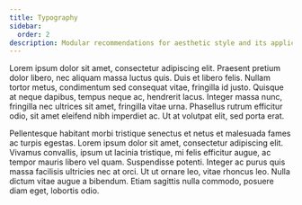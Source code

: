 ```yaml
---
title: Typography
sidebar:
  order: 2
description: Modular recommendations for aesthetic style and its application to spatial data.
---
```



Lorem ipsum dolor sit amet, consectetur adipiscing elit. Praesent pretium dolor libero, nec aliquam massa luctus quis. Duis et libero felis. Nullam tortor metus, condimentum sed consequat vitae, fringilla id justo. Quisque at neque dapibus, tempus neque ac, hendrerit lacus. Integer massa nunc, fringilla nec ultrices sit amet, fringilla vitae urna. Phasellus rutrum efficitur odio, sit amet eleifend nibh imperdiet ac. Ut at volutpat elit, sed porta erat.


Pellentesque habitant morbi tristique senectus et netus et malesuada fames ac turpis egestas. Lorem ipsum dolor sit amet, consectetur adipiscing elit. Vivamus convallis, ipsum ut lacinia tristique, mi felis efficitur augue, ac tempor mauris libero vel quam. Suspendisse potenti. Integer ac purus quis massa facilisis ultricies nec at orci. Ut ut ornare leo, vitae rhoncus leo. Nulla dictum vitae augue a bibendum. Etiam sagittis nulla commodo, posuere diam eget, lobortis odio.